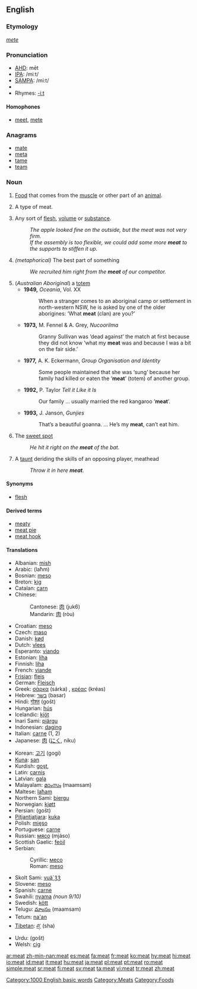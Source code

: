 ==English==
{{wikipedia}}
===Etymology===
{{OE.}} ''[[mete]]''

=== Pronunciation ===
*[[w:AHD|AHD]]: mēt
*[[w:IPA|IPA]]: /miːt/
*[[w:SAMPA|SAMPA]]: /mi:t/
*{{audio|en-us-meat.ogg|Audio (US)}}
* Rhymes: [[Rhymes:English:-iːt|-iːt]]

==== Homophones ====
*[[meet]], [[mete]]

===Anagrams===
*[[mate]]
*[[meta]]
*[[tame]]
*[[team]]

=== Noun ===
{{en-noun|s|-}}

# {{uncountable}} [[Food]] that comes from the [[muscle]] or other part of an [[animal]]. 
# {{countable}} A type of meat.
# Any sort of [[flesh]], [[volume]] or [[substance]].
#:''The apple looked fine on the outside, but the meat was not very firm.''
#:''If the assembly is too flexible, we could add some more '''meat''' to the supports to stiffen it up.''
# ''(metaphorical)'' The best part of something
#: ''We recruited him right from the '''meat''' of our competitor.''
# (''Australian Aboriginal'') a [[totem]]
#*'''1949,''' ''Oceania'', Vol. XX
#*:When a stranger comes to an aboriginal camp or settlement in north-western NSW, he is asked by one of the older aborigines: ‘What '''meat''' (clan) are you?’
#*'''1973,''' M. Fennel & A. Grey, ''Nucoorilma''
#*:Granny Sullivan was ‘dead against’ the match at first because they did not know ‘what my '''meat''' was and because I was a bit on the fair side.’
#*'''1977,''' A. K. Eckermann, ''Group Organisation and Identity''
#*:Some people maintained that she was ‘sung’ because her family had killed or eaten the ‘'''meat'''’ (totem) of another group.
#*'''1992,''' P. Taylor ''Tell it Like it Is''
#*:Our family ... usually married the red kangaroo ‘'''meat'''’.
#*'''1993,''' J. Janson, ''Gunjies''
#*:That’s a beautiful goanna. ... He’s my '''meat''', can’t eat him.
#{{baseball}} The [[sweet spot]]
#: ''He hit it right on the '''meat''' of the bat.''
#{{baseball}} A [[taunt]] deriding the skills of an opposing player, meathead
#: ''Throw it in here '''meat'''.''



==== Synonyms ====
*[[flesh]]

==== Derived terms ====
*[[meaty]]
*[[meat pie]]
*[[meat hook]]<!-- or one word or both? -->

====Translations====
{{top}}
*Albanian: [[mish]] {{m}}
*Arabic: {{ARchar|[[لحم]]}} (laħm) {{m}}
*Bosnian: [[meso]] {{n}}
*Breton: [[kig]] {{m}}
*Catalan: [[carn]] {{f}}
*Chinese:
*:Cantonese: [[肉]] (juk6)
*:Mandarin: [[肉]] (ròu)
*Croatian: [[meso]] {{n}}
*Czech: [[maso]] {{n}}
*Danish: [[kød]]
*Dutch: [[vlees]]
*Esperanto: [[viando]]
*Estonian: [[liha#Estonian|liha]]
*Finnish: [[liha#Finnish|liha]]
*French: [[viande]] {{f}}
*[[Frisian]]: [[fleis]]
*German: [[Fleisch]] {{n}}
*Greek: [[σάρκα]] (sárka) {{f}}, [[κρέας]] (kréas) {{n}}
*Hebrew: [[בשר]] (basar)
*Hindi: [[गोश्त]] (gošt)
*Hungarian: [[hús]]
*Icelandic: [[kjöt]]
*Inari Sami: [[piärgu]]
*Indonesian: [[daging]]
*Italian: [[carne]] {{f}} (1, 2)
*Japanese: [[肉]] ([[にく]], niku)
{{mid}}
*Korean: [[고기]] (gogi)
*[[Kuna]]: [[san]]
*Kurdish: [[goşt]],{{KUchar|[[گۆشت]]}}
*Latin: [[carnis]] {{f}}
*Latvian: [[gaļa]] {{f}}
*Malayalam: [[മാംസം]] (maamsam)
*Maltese: [[laħam]]
*Northern Sami: [[biergu]]
*Norwegian: [[kjøtt]] {{n}}
*Persian: {{FAchar|[[گوشت]]}} (gošt)
*[[Pitjantjatjara]]: [[kuka]]
*Polish: [[mięso]] {{n}}
*Portuguese: [[carne]] {{f}}
*Russian: [[мясо]] (mjáso) {{n}}
*Scottish Gaelic: [[feòil]] {{f}}
*Serbian:
*:Cyrillic: [[месо]] {{n}}
*:Roman: [[meso#Serbian|meso]] {{n}}
*Skolt Sami: [[vuä´ǯǯ]]
*Slovene: [[meso]] {{n}}
*Spanish: [[carne]] {{f}}
*Swahili: [[nyama]] ''(noun 9/10)''
*Swedish: [[kött]] {{n}}
*Telugu: [[మాంసం]] (maamsam)
*Tetum: [[na'an]]
*[[Tibetan]]: [[ཤ་]] (sha)
*Urdu: {{URchar|[[گوشت]]}} (gošt)
*Welsh: [[cig]]
{{bottom}}

[[Category:1000 English basic words]]
[[Category:Meats]]
[[Category:Foods]]

[[ar:meat]]
[[zh-min-nan:meat]]
[[es:meat]]
[[fa:meat]]
[[fr:meat]]
[[ko:meat]]
[[hy:meat]]
[[hi:meat]]
[[io:meat]]
[[id:meat]]
[[it:meat]]
[[hu:meat]]
[[ja:meat]]
[[pl:meat]]
[[pt:meat]]
[[ro:meat]]
[[simple:meat]]
[[sr:meat]]
[[fi:meat]]
[[sv:meat]]
[[ta:meat]]
[[vi:meat]]
[[tr:meat]]
[[zh:meat]]
